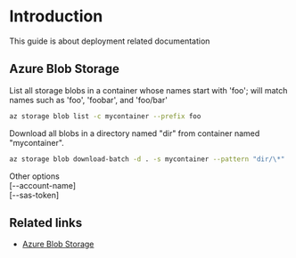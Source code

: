 
<Meta title="Docs Overview/Deployment" />

# Introduction

This guide is about deployment related documentation

## Azure Blob Storage

List all storage blobs in a container whose names start with 'foo'; will match names such as 'foo', 'foobar', and 'foo/bar'

```bash
az storage blob list -c mycontainer --prefix foo
```

Download all blobs in a directory named "dir" from container named "mycontainer".

```bash
az storage blob download-batch -d . -s mycontainer --pattern "dir/\*"
```

Other options  
[--account-name]  
[--sas-token]

## Related links

-   [Azure Blob Storage](https://learn.microsoft.com/en-us/cli/azure/storage/blob?view=azure-cli-latest#commands)
